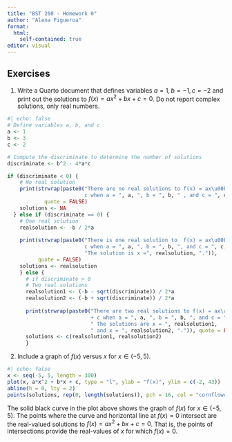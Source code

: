 ```yaml
---
title: "BST 260 - Homework 0"
author: "Alena Figueroa"
format: 
  html:
    self-contained: true
editor: visual
---
```


## Exercises

(1) Write a Quarto document that defines variables $a = 1, b = -1, c = -2$ and print out the solutions to $f(x) = ax^2 + bx + c = 0$. Do not report complex solutions, only real numbers.

```r
#| echo: false
# Define variables a, b, and c
a <- 1
b <- 3
c <- 2

# Compute the discriminate to determine the number of solutions 
discriminate <- b^2 - 4*a*c 

if (discriminate < 0) {
    # No real solution
    print(strwrap(paste0("There are no real solutions to f(x) = ax\u00B2 + bx +
                         c when a = ", a, ", b = ", b, " , and c = ", c, ".")), 
            quote = FALSE)
    solutions <- NA
  } else if (discriminate == 0) {
    # One real solution
    realsolution <- -b / 2*a
  
    print(strwrap(paste0("There is one real solution to  f(x) = ax\u00B2 + bx + 
                         c when a = ", a, ", b = ", b, ", and c = ", c, ".", 
                         "The solution is x =", realsolution, ".")),
          quote = FALSE)
    solutions <- realsolution
    } else {
      # if discriminate > 0 
      # Two real solutions
      realsolution1 <- (-b - sqrt(discriminate)) / 2*a
      realsolution2 <- (-b + sqrt(discriminate)) / 2*a
  
      print(strwrap(paste0("There are two real solutions to f(x) = ax\u00B2 + bx 
                           + c when a = ", a, ", b = ", b, ", and c = ", c, ".", 
                           " The solutions are x = ", realsolution1,
                           " and x = ", realsolution2, ".")), quote = FALSE)
      solutions <- c(realsolution1, realsolution2)
      }
```

(2) Include a graph of $f(x)$ versus $x$ for $x \in (-5,5)$.

```r
#| echo: false
x <- seq(-5, 5, length = 300)
plot(x, a*x^2 + b*x + c, type = "l", ylab = "f(x)", ylim = c(-2, 43))
abline(h = 0, lty = 2)
points(solutions, rep(0, length(solutions)), pch = 16, col = "cornflowerblue")
```

The solid black curve in the plot above shows the graph of $f(x)$ for $x \in (-5,5)$. The points where the curve and horizontal line at $f(x) = 0$ intersect are the real-valued solutions to $f(x) = ax^2 + bx + c = 0$. That is, the points of intersections provide the real-values of $x$ for which $f(x) = 0$. 
